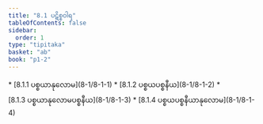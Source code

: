```yaml
---
title: "8.1 ပဋိစ္စဝါရ"
tableOfContents: false
sidebar:
  order: 1
type: "tipitaka"
basket: "ab"
book: "p1-2"
---
```



<DynamicBreadcrumb />



<TableOfContents book="p1-2" section="8.1">
* [8.1.1 ပစ္စယာနုလောမ](8-1/8-1-1)
* [8.1.2 ပစ္စယပစ္စနီယ](8-1/8-1-2)
* [8.1.3 ပစ္စယာနုလောမပစ္စနီယ](8-1/8-1-3)
* [8.1.4 ပစ္စယပစ္စနီယာနုလောမ](8-1/8-1-4)
</TableOfContents>